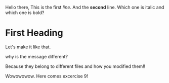 Hello there,
This is the first *line*.
And the **second** line.
Which one is italic and which one is bold?

# First Heading

Let's make it like that.

why is the message different?

Because they belong to different files and how you modified them!!

Wowowowow. Here comes excercise 9!
